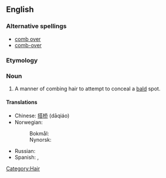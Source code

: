 {{wikipedia|Comb over}}
==English==

===Alternative spellings===
* [[comb over]]
* [[comb-over]]

===Etymology===
{{compound|comb|over}}

===Noun===
{{en-noun}}

# A manner of combing hair to attempt to conceal a [[bald]] spot.

====Translations====
{{trans-top|A manner of combing hair to conceal a bald spot}}
* Chinese: [[搭桥]] (dāqiáo)
* Norwegian:
*: Bokmål: {{t-|no|hentesveis|m}}
*: Nynorsk: {{t-|nn|hentesveis|m|xs=Norwegian Nynorsk}}
{{trans-mid}}
* Russian: {{t+|ru|зачёс|m|tr=začós|sc=Cyrl}}
* Spanish: {{t|es|peinado tapacalva|m}},  {{t|es|tapacalva|m}}
{{trans-bottom}}

[[Category:Hair]]